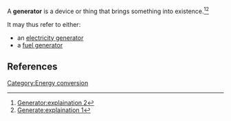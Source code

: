 A '''generator''' is a device or thing that brings something into existence.<ref>[http://dictionary.reference.com/browse/generator Generator:explaination 2]</ref><ref>[http://dictionary.reference.com/browse/generate Generate:explaination 1]</ref>

It may thus refer to either:
* an [[electricity generator]]
* a [[Alternative ICE fuel generator|fuel generator]]

==References==
{{reflist}}

[[Category:Energy conversion]]